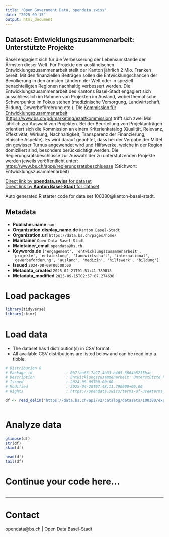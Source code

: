 ```yaml
---
title: "Open Government Data, opendata.swiss"
date: "2025-09-15"
output: html_document
---
```


## Dataset: Entwicklungszusammenarbeit: Unterstützte Projekte

Basel engagiert sich für die Verbesserung der Lebensumstände der Ärmsten dieser Welt. Für Projekte der ausländischen Entwicklungszusammenarbeit stellt der Kanton jährlich 2 Mio. Franken bereit. Mit den finanziellen Beiträgen sollen die Entwicklungschancen der Bevölkerung in den ärmsten Ländern der Welt oder in speziell benachteiligten Regionen nachhaltig verbessert werden. Die Entwicklungszusammenarbeit des Kantons Basel-Stadt engagiert sich ausschliesslich im Rahmen von Projekten im Ausland, wobei thematische Schwerpunkte im Fokus stehen (medizinische Versorgung, Landwirtschaft, Bildung, Gewerbeförderung etc.).
Die [Kommission für Entwicklungszusammenarbeit](https://www.bs.ch/pd/marketing/eza#kommission) ([https://www.bs.ch/pd/marketing/eza#kommission](https://www.bs.ch/pd/marketing/eza#kommission)) trifft sich zwei Mal jährlich zur Auswahl von Projekten. Bei der Beurteilung von Projektanträgen orientiert sich die Kommission an einem Kriterienkatalog (Qualität, Relevanz, Effektivität, Wirkung, Nachhaltigkeit, Transparenz der Finanzierung, ethische Aspekte). Es wird darauf geachtet, dass bei der Vergabe der Mittel ein gewisser Turnus angewendet wird und Hilfswerke, welche in der Region domiziliert sind, besonders berücksichtigt werden.
Die Regierungsratsbeschlüsse zur Auswahl der zu unterstützenden Projekte werden jeweils veröffentlicht unter: [https://www.bs.ch/apps/regierungsratsbeschluesse](https://www.bs.ch/apps/regierungsratsbeschluesse) (Stichwort: Entwicklungszusammenarbeit)

[Direct link by **opendata.swiss** for dataset](https://opendata.swiss/de/dataset/entwicklungszusammenarbeit-unterstutzte-projekte)<br>
[Direct link by **Kanton Basel-Stadt** for dataset](https://data.bs.ch/explore/dataset/100380/)

Auto generated R starter code for data set 100380@kanton-basel-stadt.

## Metadata

- **Publisher.name** `nan`
- **Organization.display_name.de** `Kanton Basel-Stadt`
- **Organization.url** `https://data.bs.ch/pages/home/`
- **Maintainer** `Open Data Basel-Stadt`
- **Maintainer_email** `opendata@bs.ch`
- **Keywords.de** `['engagement', 'entwicklungszusammenarbeit', 'projekte', 'entwicklung', 'landwirtschaft', 'international', 'gewerbeforderung', 'ausland', 'medizin', 'hilfswerk', 'bildung']`
- **Issued** `2024-08-09T00:00:00`
- **Metadata_created** `2025-02-21T01:51:41.789018`
- **Metadata_modified** `2025-09-15T02:57:07.274638`


# Load packages

```r

library(tidyverse)
library(skimr)

```

# Load data

-   The dataset has 1 distribution(s) in CSV format.
-   All available CSV distributions are listed below and can be read into a tibble.

```r

# Distribution 0
# Package_id               : 0b7faa63-7a27-4b33-b465-6664b5255bac
# Description              : Entwicklungszusammenarbeit: Unterstützte Projekte (csv)
# Issued                   : 2024-08-09T00:00:00
# Modified                 : 2025-04-28T07:48:11.790000+00:00
# Rights                   : https://opendata.swiss/terms-of-use#terms_by

df <- read_delim('https://data.bs.ch/api/v2/catalog/datasets/100380/exports/csv?use_labels=true')



```

# Analyze data

```r

glimpse(df)
str(df)
skim(df)

head(df)
tail(df)

```

# Continue your code here...

```r

```

------------------------------------------------------------------------

# Contact

opendata@bs.ch | Open Data Basel-Stadt
